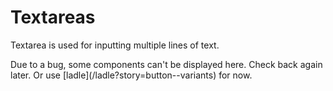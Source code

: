 
# Textareas

Textarea is used for inputting multiple lines of text.

<Callout>
  Due to a bug, some components can't be displayed here. Check back again later.
  Or use [ladle](/ladle?story=button--variants) for now.
</Callout>
